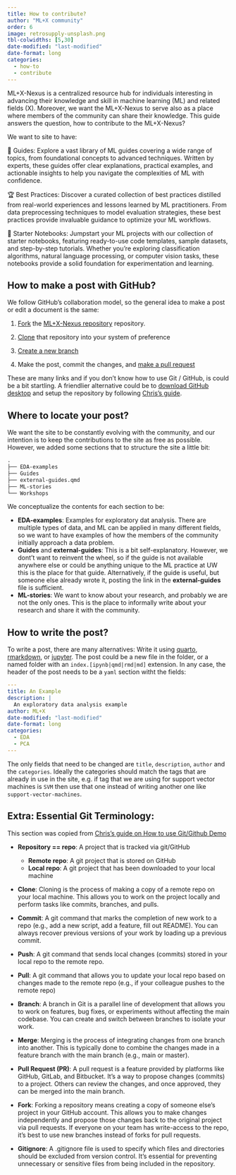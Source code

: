 ```yaml
---
title: How to contribute?
author: "ML+X community"
order: 6
image: retrosupply-unsplash.png
tbl-colwidths: [5,30]
date-modified: "last-modified"
date-format: long
categories:
  - how-to
  - contribute
---
```


ML+X-Nexus is a centralized resource hub for individuals interesting in advancing their knowledge and skill in machine learning (ML) and related fields (X).  Moreover, we want the ML+X-Nexus to serve also as a place where members of the community can share their knowledge. This guide answers the question, how to contribute to the ML+X-Nexus?

We want to site to have:

📜 Guides: Explore a vast library of ML guides covering a wide range of topics, from foundational concepts to advanced techniques. Written by experts, these guides offer clear explanations, practical examples, and actionable insights to help you navigate the complexities of ML with confidence.

🏆 Best Practices: Discover a curated collection of best practices distilled from real-world experiences and lessons learned by ML practitioners. From data preprocessing techniques to model evaluation strategies, these best practices provide invaluable guidance to optimize your ML workflows.

🚀 Starter Notebooks: Jumpstart your ML projects with our collection of starter notebooks, featuring ready-to-use code templates, sample datasets, and step-by-step tutorials. Whether you're exploring classification algorithms, natural language processing, or computer vision tasks, these notebooks provide a solid foundation for experimentation and learning.

## How to make a post with GitHub?

We follow GitHub's collaboration model, so the general idea to make a post or edit a document is the same:

1. [Fork](https://docs.github.com/en/pull-requests/collaborating-with-pull-requests/working-with-forks/fork-a-repo) the [ML+X-Nexus repository](https://github.com/UW-Madison-DataScience/ML-X-Nexus) repository.

2. [Clone](https://docs.github.com/en/repositories/creating-and-managing-repositories/cloning-a-repository) that repository into your system of preference

3. [Create a new branch](https://docs.github.com/en/pull-requests/collaborating-with-pull-requests/proposing-changes-to-your-work-with-pull-requests/creating-and-deleting-branches-within-your-repository)

4. Make the post, commit the changes, and [make a pull request](https://docs.github.com/en/pull-requests/collaborating-with-pull-requests/proposing-changes-to-your-work-with-pull-requests/creating-a-pull-request)

These are many links and if you don't know how to use Git / GitHub, is could be a bit startling. A friendlier alternative could be to [download GitHub desktop](https://desktop.github.com/) and setup the repository by following [Chris's guide](https://docs.google.com/document/d/1Qk5qMwDHWPLvJPbyq5dpEFXwTt2LkV0NBxOgujTD_LY/edit#heading=h.bjbbmik9gkc7).

## Where to locate your post?

We want the site to be constantly evolving with the community, and our intention is to keep the contributions to the site as free as possible. However, we added some sections that to structure the site a little bit:

```txt
.
├── EDA-examples
├── Guides
├── external-guides.qmd
├── ML-stories
└── Workshops
```

We conceptualize the contents for each section to be:

- **EDA-examples**: Examples for exploratory dat analysis. There are multiple types of data, and ML can be applied in many different fields, so we want to have examples of how the members of the community initially approach a data problem.
- **Guides** and **external-guides**: This is a bit self-explanatory. However, we dont't want to reinvent the wheel, so if the guide is not available anywhere else or could be anything unique to the ML practice at UW this is the place for that guide. Alternatively, if the guide is useful, but someone else already wrote it, posting the link in the **external-guides** file is sufficient.
- **ML-stories**: We want to know about your research, and probably we are not the only ones. This is the place to informally write about your research and share it with the community.

## How to write the post?

To write a post, there are many alternatives: Write it using [quarto](www.quarto.org), [rmarkdown](https://rmarkdown.rstudio.com/), or [jupyter](https://jupyter.org/). The post could be a new file in the folder, or a named folder with an `index.[ipynb|qmd|rmd|md]` extension. In any case, the header of the post needs to be a `yaml` section witht the fields: 

```yaml
---
title: An Example
description: |
  An exploratory data analysis example
author: ML+X
date-modified: "last-modified"
date-format: long
categories:
  - EDA
  - PCA
---
```

The only fields that need to be changed are `title`, `description`, `author` and the `categories`. Ideally the categories should match the tags that are already in use in the site, e.g. if tag that we are using for support vector machines is `SVM` then use that one instead of writing another one like `support-vector-machines`.

## Extra: Essential Git Terminology: {#sec-terminology}

This section was copied from [Chris's guide on How to use Git/Github Demo](https://docs.google.com/document/d/1Qk5qMwDHWPLvJPbyq5dpEFXwTt2LkV0NBxOgujTD_LY/edit?usp=sharing)

- **Repository == repo**: A project that is tracked via git/GitHub
  
    - **Remote repo**: A git project that is stored on GitHub
    - **Local repo**: A git project that has been downloaded to your local machine
    
- **Clone**: Cloning is the process of making a copy of a remote repo on your local machine. This allows you to work on the project locally and perform tasks like commits, branches, and pulls.
- **Commit**: A git command that marks the completion of new work to a repo (e.g., add a new script, add a feature, fill out README). You can always recover previous versions of your work by loading up a previous commit.
- **Push**: A git command that sends local changes (commits) stored in your local repo to the remote repo.
- **Pull**: A git command that allows you to update your local repo based on changes made to the remote repo (e.g., if your colleague pushes to the remote repo)
- **Branch**: A branch in Git is a parallel line of development that allows you to work on features, bug fixes, or experiments without affecting the main codebase. You can create and switch between branches to isolate your work.
- **Merge**: Merging is the process of integrating changes from one branch into another. This is typically done to combine the changes made in a feature branch with the main branch (e.g., main or master).
- **Pull Request (PR)**: A pull request is a feature provided by platforms like GitHub, GitLab, and Bitbucket. It's a way to propose changes (commits) to a project. Others can review the changes, and once approved, they can be merged into the main branch.
- **Fork**: Forking a repository means creating a copy of someone else's project in your GitHub account. This allows you to make changes independently and propose those changes back to the original project via pull requests. If everyone on your team has write-access to the repo, it’s best to use new branches instead of forks for pull requests. 
- **Gitignore**: A .gitignore file is used to specify which files and directories should be excluded from version control. It's essential for preventing unnecessary or sensitive files from being included in the repository.